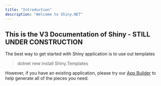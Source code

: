 ```yaml
---
title: "Introduction"
description: "Welcome to Shiny.NET"
---
```



## This is the V3 Documentation of Shiny - STILL UNDER CONSTRUCTION

The best way to get started with Shiny application is to use out templates <NugetBadge name="Shiny.Templates" client:load />

> dotnet new install Shiny.Templates

However, if you have an existing application, please try our [App Builder](./appbuilder) to help generate all of the pieces you need.

